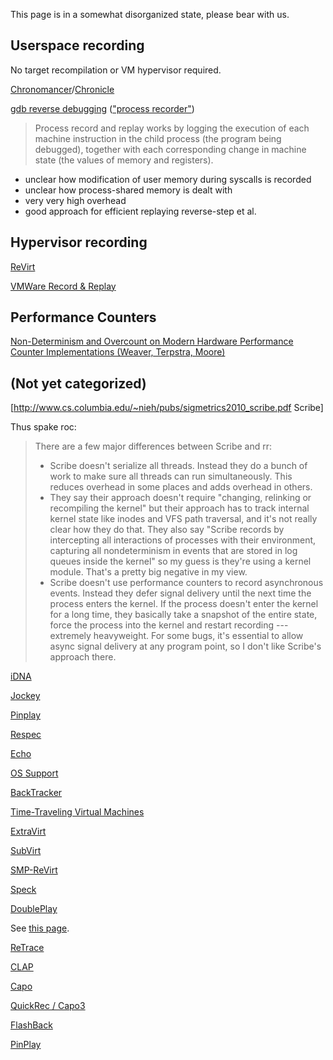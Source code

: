 This page is in a somewhat disorganized state, please bear with us.

== Userspace recording ==

No target recompilation or VM hypervisor required.

[http://code.google.com/p/chronomancer/ Chronomancer]/[http://code.google.com/p/chronicle-recorder/ Chronicle]

[http://sourceware.org/gdb/wiki/ReverseDebug gdb reverse debugging] ([http://sourceware.org/gdb/wiki/ProcessRecord "process recorder"])
<blockquote>
Process record and replay works by logging the execution of each machine instruction in the child process (the program being debugged), together with each corresponding change in machine state (the values of memory and registers).
</blockquote>
* unclear how modification of user memory during syscalls is recorded
* unclear how process-shared memory is dealt with
* very very high overhead
* good approach for efficient replaying reverse-step et al.

== Hypervisor recording ==

[http://www.cs.uiuc.edu/homes/kingst/Research_files/dunlap02.pdf ReVirt]

[http://blogs.vmware.com/workstation/2008/04/enhanced-execut.html VMWare Record & Replay]

== Performance Counters ==

[http://web.eece.maine.edu/~vweaver/projects/deterministic/deterministic_counters.pdf Non-Determinism and Overcount on Modern Hardware Performance Counter Implementations (Weaver, Terpstra, Moore)]

== (Not yet categorized) ==

[http://www.cs.columbia.edu/~nieh/pubs/sigmetrics2010_scribe.pdf‎ Scribe]

Thus spake roc:
<blockquote>
There are a few major differences between Scribe and rr:
* Scribe doesn't serialize all threads. Instead they do a bunch of work to make sure all threads can run simultaneously. This reduces overhead in some places and adds overhead in others.
* They say their approach doesn't require "changing, relinking or recompiling the kernel" but their approach has to track internal kernel state like inodes and VFS path traversal, and it's not really clear how they do that. They also say "Scribe records by intercepting all interactions of processes with their environment, capturing all nondeterminism in events that are stored in log queues inside the kernel" so my guess is they're using a kernel module. That's a pretty big negative in my view.
* Scribe doesn't use performance counters to record asynchronous events. Instead they defer signal delivery until the next time the process enters the kernel. If the process doesn't enter the kernel for a long time, they basically take a snapshot of the entire state, force the process into the kernel and restart recording --- extremely heavyweight. For some bugs, it's essential to allow async signal delivery at any program point, so I don't like Scribe's approach there.
</blockquote>

[http://cseweb.ucsd.edu/~calder/papers/thesis-satish.pdf iDNA]

[http://home.gna.org/jockey/ Jockey]

[http://dl.acm.org/citation.cfm?id=1772954.1772958 Pinplay]

[http://web.eecs.umich.edu/~nsatish/papers/ASPLOS-10-Respec.pdf Respec]

[http://www.mnis.fr/fr/services/virtualisation/pdf/ekatrinaitskova.pdf Echo]

[http://web.eecs.umich.edu/virtual/papers/king03.pdf OS Support]

[http://css.csail.mit.edu/6.858/2012/readings/backtracking.pdf BackTracker]

[http://static.usenix.org/event/usenix05/tech/general/king/king.pdf Time-Traveling Virtual Machines]

[https://web.eecs.umich.edu/~pmchen/papers/lucchetti05.pdf ExtraVirt]

[http://web.eecs.umich.edu/~pmchen/papers/king06.pdf SubVirt]

[https://cs.uwaterloo.ca/~brecht/courses/702/Possible-Readings/debugging/execution-replay-for-mp-vms-vee-2008.pdf SMP-ReVirt]

[http://notrump.eecs.umich.edu/papers/asplos23-nightingale.pdf Speck]

[http://www-personal.umich.edu/~jouyang/veeraraghavan11.pdf DoublePlay]

See [http://read.seas.harvard.edu/cs261/2011/doubleplay.html this page].

[http://www-mount.ece.umn.edu/~jjyi/MoBS/2007/program/01C-Xu.pdf ReTrace]

[http://www.jeffhuang.tk/academic/clap.pdf CLAP]

[http://iacoma.cs.uiuc.edu/iacoma-papers/asplos09.pdf Capo]

[http://iacoma.cs.uiuc.edu/iacoma-papers/isca13_1.pdf QuickRec / Capo3]

[https://www.usenix.org/legacy/event/usenix04/tech/general/full_papers/srinivasan/srinivasan_html/paper.html FlashBack]

[http://dl.acm.org/citation.cfm?id=1772958 PinPlay]